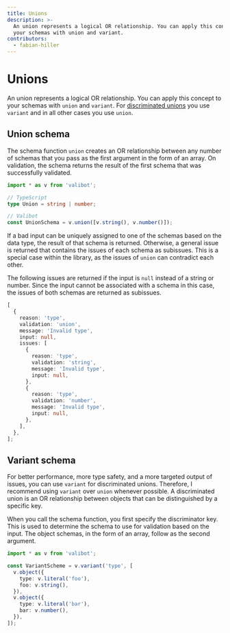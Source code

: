 ```yaml
---
title: Unions
description: >-
  An union represents a logical OR relationship. You can apply this concept to
  your schemas with union and variant.
contributors:
  - fabian-hiller
---
```



# Unions

An union represents a logical OR relationship. You can apply this concept to your schemas with <Link href="/api/union/">`union`</Link> and <Link href="/api/variant/">`variant`</Link>. For [discriminated unions](https://www.typescriptlang.org/docs/handbook/typescript-in-5-minutes-func.html#discriminated-unions) you use <Link href="/api/variant/">`variant`</Link> and in all other cases you use <Link href="/api/union/">`union`</Link>.

## Union schema

The schema function <Link href="/api/union/">`union`</Link> creates an OR relationship between any number of schemas that you pass as the first argument in the form of an array. On validation, the schema returns the result of the first schema that was successfully validated.

```ts
import * as v from 'valibot';

// TypeScript
type Union = string | number;

// Valibot
const UnionSchema = v.union([v.string(), v.number()]);
```

If a bad input can be uniquely assigned to one of the schemas based on the data type, the result of that schema is returned. Otherwise, a general issue is returned that contains the issues of each schema as subissues. This is a special case within the library, as the issues of <Link href="/api/union/">`union`</Link> can contradict each other.

The following issues are returned if the input is `null` instead of a string or number. Since the input cannot be associated with a schema in this case, the issues of both schemas are returned as subissues.

```ts
[
  {
    reason: 'type',
    validation: 'union',
    message: 'Invalid type',
    input: null,
    issues: [
      {
        reason: 'type',
        validation: 'string',
        message: 'Invalid type',
        input: null,
      },
      {
        reason: 'type',
        validation: 'number',
        message: 'Invalid type',
        input: null,
      },
    ],
  },
];
```

## Variant schema

For better performance, more type safety, and a more targeted output of issues, you can use <Link href="/api/variant/">`variant`</Link> for discriminated unions. Therefore, I recommend using <Link href="/api/variant/">`variant`</Link> over <Link href="/api/union/">`union`</Link> whenever possible. A discriminated union is an OR relationship between objects that can be distinguished by a specific key.

When you call the schema function, you first specify the discriminator key. This is used to determine the schema to use for validation based on the input. The object schemas, in the form of an array, follow as the second argument.

```ts
import * as v from 'valibot';

const VariantScheme = v.variant('type', [
  v.object({
    type: v.literal('foo'),
    foo: v.string(),
  }),
  v.object({
    type: v.literal('bar'),
    bar: v.number(),
  }),
]);
```
